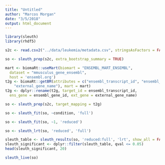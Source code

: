 ```yaml
---
title: "Untitled"
author: "Marcos Morgan"
date: "3/5/2018"
output: html_document
---
```


```r
library(sleuth)
library(rhdf5)
```
```r
s2c <- read.csv2("../data/leukemia/metadata.csv", stringsAsFactors = FALSE)
```


```r
so <- sleuth_prep(s2c, extra_bootstrap_summary = TRUE)
```

```r
mart <- biomaRt::useMart(biomart = "ENSEMBL_MART_ENSEMBL",
  dataset = "mmusculus_gene_ensembl",
  host = 'ensembl.org')
t2g <- biomaRt::getBM(attributes = c("ensembl_transcript_id", "ensembl_gene_id",
    "external_gene_name"), mart = mart)
t2g <- dplyr::rename(t2g, target_id = ensembl_transcript_id,
  ens_gene = ensembl_gene_id, ext_gene = external_gene_name)
```

```r
so <- sleuth_prep(s2c, target_mapping = t2g)
```

```r
so <- sleuth_fit(so, ~condition, 'full')
```

```r
so <- sleuth_fit(so, ~1, 'reduced')
```

```r
so <- sleuth_lrt(so, 'reduced', 'full')
```

```r
sleuth_table <- sleuth_results(so, 'reduced:full', 'lrt', show_all = FALSE)
sleuth_significant <- dplyr::filter(sleuth_table, qval <= 0.05)
head(sleuth_significant, 20)
```

```r
sleuth_live(so)
```

